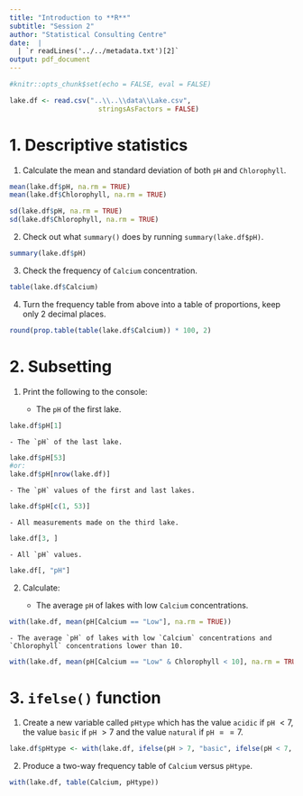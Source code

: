 ```yaml
---
title: "Introduction to **R**"
subtitle: "Session 2"
author: "Statistical Consulting Centre"
date:  |
  | `r readLines('../../metadata.txt')[2]`
output: pdf_document
---
```


```r
#knitr::opts_chunk$set(echo = FALSE, eval = FALSE)

lake.df <- read.csv("..\\..\\data\\Lake.csv", 
                      stringsAsFactors = FALSE)

```

# 1. Descriptive statistics

1. Calculate the mean and standard deviation of both `pH` and `Chlorophyll`.

```r
mean(lake.df$pH, na.rm = TRUE)
mean(lake.df$Chlorophyll, na.rm = TRUE)

sd(lake.df$pH, na.rm = TRUE)
sd(lake.df$Chlorophyll, na.rm = TRUE)

```

2. Check out what `summary()` does by running `summary(lake.df$pH)`.

```r
summary(lake.df$pH)

```

3. Check the frequency of `Calcium` concentration.

```r
table(lake.df$Calcium)

```

4. Turn the frequency table from above into a table of proportions, keep only 2 decimal places.

```r
round(prop.table(table(lake.df$Calcium)) * 100, 2)

```


# 2. Subsetting

1. Print the following to the console:
    
    - The `pH` of the first lake.
    
```r
lake.df$pH[1]
```

    - The `pH` of the last lake.
    
```r
lake.df$pH[53]
#or:
lake.df$pH[nrow(lake.df)]
```

    - The `pH` values of the first and last lakes.
    
```r
lake.df$pH[c(1, 53)]
```

    - All measurements made on the third lake.
    
```r
lake.df[3, ]
```

    - All `pH` values.
    
```r
lake.df[, "pH"]
```

2. Calculate:

    - The average `pH` of lakes with low `Calcium` concentrations.
    
```r
with(lake.df, mean(pH[Calcium == "Low"], na.rm = TRUE))
```

    - The average `pH` of lakes with low `Calcium` concentrations and `Chlorophyll` concentrations lower than 10.
    
```r
with(lake.df, mean(pH[Calcium == "Low" & Chlorophyll < 10], na.rm = TRUE))
```

# 3. `ifelse()` function

1. Create a new variable called `pHtype` which has the value `acidic` if `pH` $< 7$, the value `basic` if `pH` $> 7$ and the value `natural` if `pH` $== 7$.

```r
lake.df$pHtype <- with(lake.df, ifelse(pH > 7, "basic", ifelse(pH < 7, "acidic", "natural")))

```

2. Produce a two-way frequency table of `Calcium` versus `pHtype`.

```r
with(lake.df, table(Calcium, pHtype))

```
